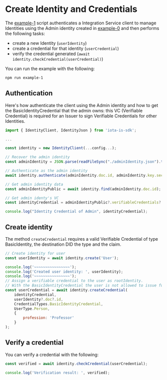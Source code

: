 # Create Identity and Credentials

The [example-1](https://github.com/iotaledger/integration-services/blob/develop/clients/node/examples/1-CreateIdentityAndCredential.ts)
script authenticates a Integration Service client to manage Identities using the Admin identity
created in [example-0](./how-to-run-examples) and then performs the following tasks:

* create a new Identity (`userIdentity`)
* create a credential for that identity (`userCredential`)
* verify the credential generated (`await identity.checkCredential(userCredential)`)

You can run the example with the following:

```bash
npm run example-1
```

## Authentication

Here's how authenticate the client using the Admin identity and how to get the 
BasicIdentityCredential that the admin owns: this VC (Verifiable Credential) 
is required for an Issuer to sign Verifiable Credentials for other Identities.

```js
import { IdentityClient, IdentityJson } from 'iota-is-sdk';

...

const identity = new IdentityClient(...config...);

// Recover the admin identity
const adminIdentity = JSON.parse(readFileSync("./adminIdentity.json").toString()) as IdentityJson;

// Authenticate as the admin identity
await identity.authenticate(adminIdentity.doc.id, adminIdentity.key.secret);

// Get admin identity data
const adminIdentityPublic = await identity.find(adminIdentity.doc.id);

// Get admin identy's VC
const identityCredential = adminIdentityPublic?.verifiableCredentials?.[0];

console.log("Identity Credential of Admin", identityCredential);
```

## Create identity

The method `createCredential` requires a valid Verifiable Credential of type
BasicIdentity, the destination DID the type and the claim.

```js
// Create identity for user
const userIdentity = await identity.create('User');

console.log('~~~~~~~~~~~~~~~~');
console.log('Created user identity: ', userIdentity);
console.log('~~~~~~~~~~~~~~~~');
// Assign a verifiable credential to the user as rootIdentity.
// With the BasicIdentityCredential the user is not allowed to issue further credentials
const userCredential = await identity.createCredential(
    identityCredential,
    userIdentity?.doc?.id,
    CredentialTypes.BasicIdentityCredential,
    UserType.Person,
    {
        profession: 'Professor'
    }
);
```

## Verify a credential 

You can verify a credential with the following:

```js
const verified = await identity.checkCredential(userCredential);

console.log('Verification result: ', verified);
```
